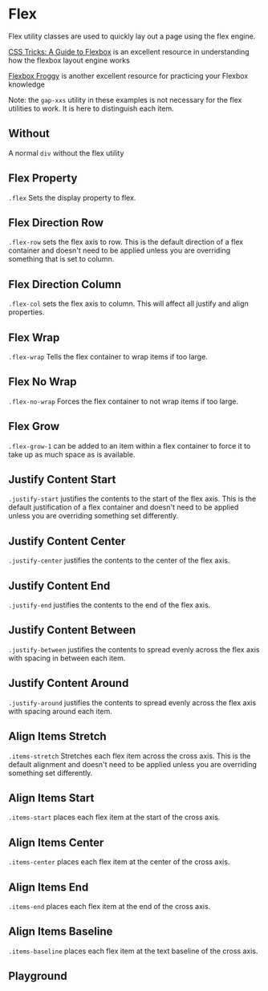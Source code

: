 
# Flex

Flex utility classes are used to quickly lay out a page using the flex engine.

[CSS Tricks: A Guide to Flexbox](https://css-tricks.com/snippets/css/a-guide-to-flexbox/) is an excellent resource in understanding how the flexbox layout engine works

[Flexbox Froggy](https://codepip.com/games/flexbox-froggy/) is another excellent resource for practicing your Flexbox knowledge

Note: the `gap-xxs` utility in these examples is not necessary for the flex utilities to work. It is here to distinguish each item.

## Without

A normal `div` without the flex utility

<Canvas withToolbar>
  <Story id="utilities-flex--without" />
</Canvas>

## Flex Property

`.flex` Sets the display property to flex.

<Canvas withToolbar>
  <Story id="utilities-flex--with" />
</Canvas>

## Flex Direction Row

`.flex-row` sets the flex axis to row. This is the default direction of a flex container and doesn't need to be applied unless you are overriding something that is set to column.

<Canvas withToolbar>
  <Story id="utilities-flex--flex-row" />
</Canvas>

## Flex Direction Column

`.flex-col` sets the flex axis to column. This will affect all justify and align properties.

<Canvas withToolbar>
  <Story id="utilities-flex--flex-col" />
</Canvas>

## Flex Wrap

`.flex-wrap` Tells the flex container to wrap items if too large.

<Canvas withToolbar>
  <Story id="utilities-flex--flex-wrap" />
</Canvas>

## Flex No Wrap

`.flex-no-wrap` Forces the flex container to not wrap items if too large.

<Canvas withToolbar>
  <Story id="utilities-flex--flex-no-wrap" />
</Canvas>

## Flex Grow

`.flex-grow-1` can be added to an item within a flex container to force it to take up as much space as is available.

<Canvas withToolbar>
  <Story id="utilities-flex--flex-grow-one" />
</Canvas>

## Justify Content Start

`.justify-start` justifies the contents to the start of the flex axis. This is the default justification of a flex container and doesn't need to be applied unless you are overriding something set differently.

<Canvas withToolbar>
  <Story id="utilities-flex--justify-start" />
</Canvas>

## Justify Content Center

`.justify-center` justifies the contents to the center of the flex axis.

<Canvas withToolbar>
  <Story id="utilities-flex--justify-center" />
</Canvas>

## Justify Content End

`.justify-end` justifies the contents to the end of the flex axis.

<Canvas withToolbar>
  <Story id="utilities-flex--justify-end" />
</Canvas>

## Justify Content Between

`.justify-between` justifies the contents to spread evenly across the flex axis with spacing in between each item.

<Canvas withToolbar>
  <Story id="utilities-flex--justify-between" />
</Canvas>

## Justify Content Around

`.justify-around` justifies the contents to spread evenly across the flex axis with spacing around each item.

<Canvas withToolbar>
  <Story id="utilities-flex--justify-around" />
</Canvas>

## Align Items Stretch

`.items-stretch` Stretches each flex item across the cross axis. This is the default alignment and doesn't need to be applied unless you are overriding something set differently.

<Canvas withToolbar>
  <Story id="utilities-flex--align-stretch" />
</Canvas>

## Align Items Start

`.items-start` places each flex item at the start of the cross axis.

<Canvas withToolbar>
  <Story id="utilities-flex--align-start" />
</Canvas>

## Align Items Center

`.items-center` places each flex item at the center of the cross axis.

<Canvas withToolbar>
  <Story id="utilities-flex--align-center" />
</Canvas>

## Align Items End

`.items-end` places each flex item at the end of the cross axis.

<Canvas withToolbar>
  <Story id="utilities-flex--align-end" />
</Canvas>

## Align Items Baseline

`.items-baseline` places each flex item at the text baseline of the cross axis.

<Canvas withToolbar>
  <Story id="utilities-flex--align-baseline" />
</Canvas>

## Playground

<Primary />
<ArgsTable of="." story="^" />
